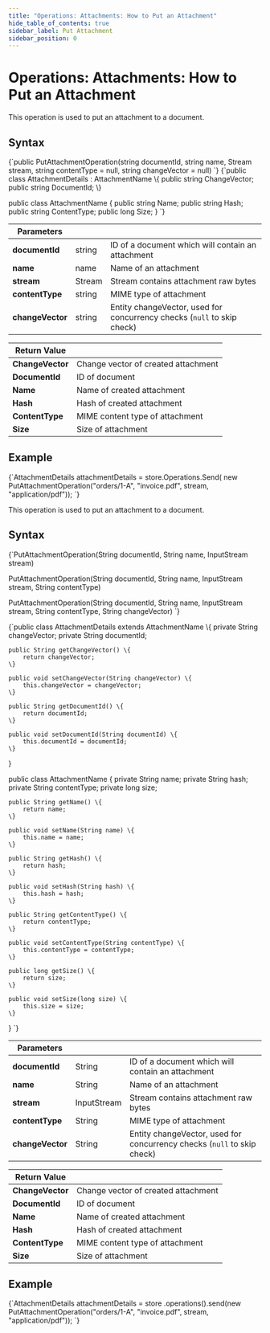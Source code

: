 ---
title: "Operations: Attachments: How to Put an Attachment"
hide_table_of_contents: true
sidebar_label: Put Attachment
sidebar_position: 0
---




# Operations: Attachments: How to Put an Attachment
<LanguageSwitcher supportedLanguages={supportedLanguages} />
<LanguageContent language="csharp">


This operation is used to put an attachment to a document. 

## Syntax

<TabItem value="put_attachment_syntax" label="put_attachment_syntax">
<CodeBlock language="csharp">
{`public PutAttachmentOperation(string documentId, 
        string name, 
        Stream stream, 
        string contentType = null, 
        string changeVector = null)
`}
</CodeBlock>
</TabItem>

<TabItem value="put_attachment_return_value" label="put_attachment_return_value">
<CodeBlock language="csharp">
{`public class AttachmentDetails : AttachmentName
\{
    public string ChangeVector;
    public string DocumentId;
\}

public class AttachmentName
\{
    public string Name;
    public string Hash;
    public string ContentType;
    public long Size;
\}
`}
</CodeBlock>
</TabItem>

| Parameters | | |
| ------------- | ------------- | ----- |
| **documentId** | string | ID of a document which will contain an attachment |
| **name** | name | Name of an attachment |
| **stream** | Stream | Stream contains attachment raw bytes |
| **contentType** | string | MIME type of attachment |
| **changeVector** | string | Entity changeVector, used for concurrency checks (`null` to skip check) |

| Return Value | |
| ------------- | ----- |
| **ChangeVector** | Change vector of created attachment |
| **DocumentId** | ID of document |
| **Name** | Name of created attachment |
| **Hash** | Hash of created attachment |
| **ContentType** | MIME content type of attachment |
| **Size** | Size of attachment |

## Example

<TabItem value="put_1" label="put_1">
<CodeBlock language="csharp">
{`AttachmentDetails attachmentDetails =
    store.Operations.Send(
        new PutAttachmentOperation("orders/1-A",
            "invoice.pdf",
            stream,
            "application/pdf"));
`}
</CodeBlock>
</TabItem>


</LanguageContent>
<LanguageContent language="java">


This operation is used to put an attachment to a document. 

## Syntax

<TabItem value="put_attachment_syntax" label="put_attachment_syntax">
<CodeBlock language="java">
{`PutAttachmentOperation(String documentId, String name, InputStream stream)

PutAttachmentOperation(String documentId, String name, InputStream stream, String contentType)

PutAttachmentOperation(String documentId, String name, InputStream stream, String contentType, String changeVector)
`}
</CodeBlock>
</TabItem>

<TabItem value="put_attachment_return_value" label="put_attachment_return_value">
<CodeBlock language="java">
{`public class AttachmentDetails extends AttachmentName \{
    private String changeVector;
    private String documentId;

    public String getChangeVector() \{
        return changeVector;
    \}

    public void setChangeVector(String changeVector) \{
        this.changeVector = changeVector;
    \}

    public String getDocumentId() \{
        return documentId;
    \}

    public void setDocumentId(String documentId) \{
        this.documentId = documentId;
    \}
\}

public class AttachmentName \{
    private String name;
    private String hash;
    private String contentType;
    private long size;

    public String getName() \{
        return name;
    \}

    public void setName(String name) \{
        this.name = name;
    \}

    public String getHash() \{
        return hash;
    \}

    public void setHash(String hash) \{
        this.hash = hash;
    \}

    public String getContentType() \{
        return contentType;
    \}

    public void setContentType(String contentType) \{
        this.contentType = contentType;
    \}

    public long getSize() \{
        return size;
    \}

    public void setSize(long size) \{
        this.size = size;
    \}
\}
`}
</CodeBlock>
</TabItem>

| Parameters | | |
| ------------- | ------------- | ----- |
| **documentId** | String | ID of a document which will contain an attachment |
| **name** | String | Name of an attachment |
| **stream** | InputStream | Stream contains attachment raw bytes |
| **contentType** | String | MIME type of attachment |
| **changeVector** | String | Entity changeVector, used for concurrency checks (`null` to skip check) |

| Return Value | |
| ------------- | ----- |
| **ChangeVector** | Change vector of created attachment |
| **DocumentId** | ID of document |
| **Name** | Name of created attachment |
| **Hash** | Hash of created attachment |
| **ContentType** | MIME content type of attachment |
| **Size** | Size of attachment |

## Example

<TabItem value="put_1" label="put_1">
<CodeBlock language="java">
{`AttachmentDetails attachmentDetails = store
    .operations().send(new PutAttachmentOperation("orders/1-A",
        "invoice.pdf",
        stream,
        "application/pdf"));
`}
</CodeBlock>
</TabItem>


</LanguageContent>

<!---
### Operations
- [What are Operations](../../../client-api/operations/what-are-operations)
- [Get Attachment](../../../client-api/operations/attachments/get-attachment)
- [Delete Attachment](../../../client-api/operations/attachments/delete-attachment)


-->